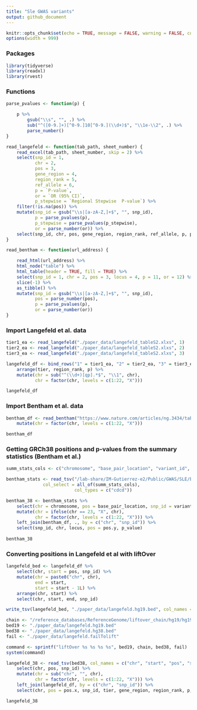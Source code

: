 ```yaml
---
title: "Sle GWAS variants"
output: github_document
---
```


```r
knitr::opts_chunk$set(echo = TRUE, message = FALSE, warning = FALSE, comment = "")
options(width = 999)
```

### Packages

```r
library(tidyverse)
library(readxl)
library(rvest)
```


### Functions
```r
parse_pvalues <- function(p) {

    p %>%
        gsub("\\s", "", .) %>%
        sub("^([0-9.]+)[^0-9.]10[^0-9.](\\d+)$", "\\1e-\\2", .) %>%
        parse_number()
}

read_langefeld <- function(tab_path, sheet_number) {
    read_excel(tab_path, sheet_number, skip = 2) %>%
    select(snp_id = 1, 
           chr = 2, 
           pos = 3, 
           gene_region = 4, 
           region_rank = 5, 
           ref_allele = 6, 
           p = `P-value`,
           or = `OR (95% CI)`,
           p_stepwise = `Regional Stepwise  P-value`) %>% 
    filter(!is.na(pos)) %>%
    mutate(snp_id = gsub("\\s|[a-zA-Z,]+$", "", snp_id),  
           p = parse_pvalues(p),
           p_stepwise = parse_pvalues(p_stepwise),
           or = parse_number(or)) %>%
    select(snp_id, chr, pos, gene_region, region_rank, ref_allele, p, p_stepwise, or)
}

read_bentham <- function(url_address) {

    read_html(url_address) %>%
    html_node("table") %>%
    html_table(header = TRUE, fill = TRUE) %>%
    select(snp_id = 1, chr = 2, pos = 3, locus = 4, p = 11, or = 12) %>%
    slice(-1) %>%
    as_tibble() %>%
    mutate(snp_id = gsub("\\s|[a-zA-Z,]+$", "", snp_id),
           pos = parse_number(pos),
           p = parse_pvalues(p),
           or = parse_number(or))
}
```

### Import Langefeld et al. data

```r
tier1_ea <- read_langefeld("./paper_data/langefeld_tableS2.xlxs", 1)
tier2_ea <- read_langefeld("./paper_data/langefeld_tableS2.xlxs", 2)
tier3_ea <- read_langefeld("./paper_data/langefeld_tableS2.xlxs", 3)

langefeld_df <- bind_rows("1" = tier1_ea, "2" = tier2_ea, "3" = tier3_ea, .id = "tier") %>%
    arrange(tier, region_rank, p) %>%
    mutate(chr = sub("^(\\d+)[qp].*$", "\\1", chr),
           chr = factor(chr, levels = c(1:22, "X")))

langefeld_df
```

### Import Bentham et al. data

```r
bentham_df <- read_bentham("https://www.nature.com/articles/ng.3434/tables/1") %>%
    mutate(chr = factor(chr, levels = c(1:22, "X")))

bentham_df
```

### Getting GRCh38 positions and p-values from the summary statistics (Bentham et al.)

```r
summ_stats_cols <- c("chromosome", "base_pair_location", "variant_id", "p_value")

bentham_stats <- read_tsv("/lab-share/IM-Gutierrez-e2/Public/GWAS/SLE/Bentham/bentham_GRCh38.tsv.gz", 
			  col_select = all_of(summ_stats_cols),
                          col_types = c("cdcd"))
```

```r
bentham_38 <- bentham_stats %>%
    select(chr = chromosome, pos = base_pair_location, snp_id = variant_id, p_value) %>%
    mutate(chr = ifelse(chr == 23, "X", chr),
           chr = factor(chr, levels = c(1:22, "X"))) %>%
    left_join(bentham_df, ., by = c("chr", "snp_id")) %>%
    select(snp_id, chr, locus, pos = pos.y, p_value)
    
bentham_38
```

### Converting positions in Langefeld et al with liftOver

```r
langefeld_bed <- langefeld_df %>%
    select(chr, start = pos, snp_id) %>%
    mutate(chr = paste0("chr", chr), 
           end = start,
           start = start - 1L) %>%
    arrange(chr, start) %>%
    select(chr, start, end, snp_id)

write_tsv(langefeld_bed, "./paper_data/langefeld.hg19.bed", col_names = FALSE)

chain <- "/reference_databases/ReferenceGenome/liftover_chain/hg19/hg19ToHg38.over.chain.gz"
bed19 <- "./paper_data/langefeld.hg19.bed"
bed38 <- "./paper_data/langefeld.hg38.bed"
fail <- "./paper_data/langefeld.failTolift"

command <- sprintf("liftOver %s %s %s %s", bed19, chain, bed38, fail)
system(command)
```


```r
langefeld_38 <- read_tsv(bed38, col_names = c("chr", "start", "pos", "snp_id")) %>%
    select(chr, pos, snp_id) %>%
    mutate(chr = sub("chr", "", chr),
           chr = factor(chr, levels = c(1:22, "X"))) %>%
    left_join(langefeld_df, by = c("chr", "snp_id")) %>%
    select(chr, pos = pos.x, snp_id, tier, gene_region, region_rank, p, p_stepwise)

langefeld_38
```



